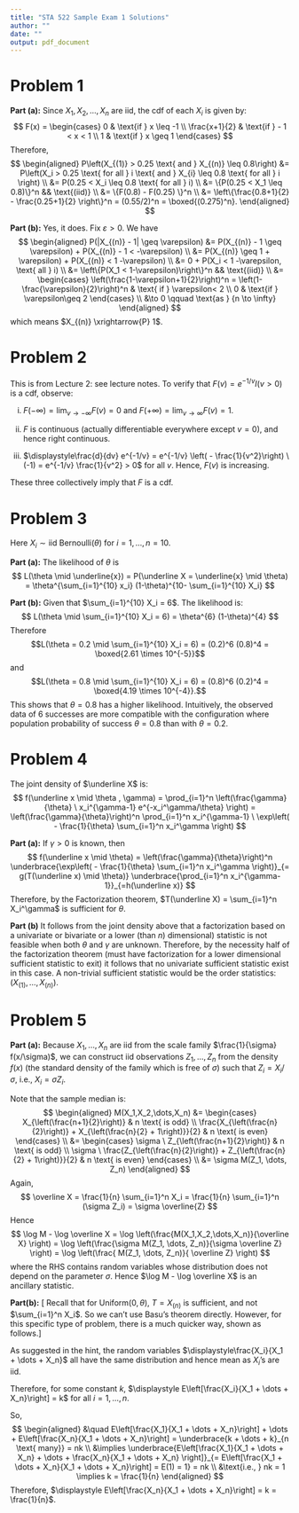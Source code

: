 ```yaml
---
title: "STA 522 Sample Exam 1 Solutions"
author: ""
date: ""
output: pdf_document
---
```


\newcommand{\rs}{X_1,X_2,\dots,X_n}
\newcommand{\on}{\operatorname}
\newcommand{\enter}{\vspace{0.1in}}
\newcommand{\ds}{\displaystyle}
\renewcommand{\bar}{\overline}
\newcommand{\N}{\text{N}}
\renewcommand{\epsilon}{\varepsilon}
\newcommand{\R}{\mathbb{R}}
\newcommand{\Ss}{\mathcal{S}}
\newcommand{\E}{\on{E}}
\newcommand{\var}{\on{Var}}
<!-- \renewcommand{\vec}[1]{{\underaccent{\tilde}{#1}}} -->
\renewcommand{\vec}{\underline}
\newcommand{\asim}{\stackrel{a}{\sim}}
\newcommand{\points}[1]{\hfill \textbf{(#1 pts)}}




# Problem 1

**Part (a):** Since $\rs$ are iid, the cdf of each $X_i$ is given by:
$$
F(x) = \begin{cases}
0 & \text{if } x \leq -1 \\
\frac{x+1}{2} & \text{if } - 1 < x < 1 \\
1 & \text{if } x \geq 1
\end{cases}
$$
Therefore, 
$$
\begin{aligned}
P\left(X_{(1)} > 0.25 \text{ and } X_{(n)} \leq 0.8\right) 
&= P\left(X_i > 0.25 \text{ for all } i \text{ and } X_{i} \leq 0.8 \text{ for all } i \right) \\
&= P(0.25 < X_i \leq 0.8 \text{ for all } i) \\
&= \{P(0.25 < X_1 \leq 0.8)\}^n && \text{(iid)} \\
&= \{F(0.8) - F(0.25) \}^n  \\
&= \left\{\frac{0.8+1}{2} - \frac{0.25+1}{2} \right\}^n = (0.55/2)^n = \boxed{(0.275)^n}.
\end{aligned}
$$

**Part (b):** Yes, it does. Fix $\epsilon > 0$. We have
$$
\begin{aligned}
P(|X_{(n)} - 1| \geq \epsilon) &= P(X_{(n)} - 1 \geq \epsilon) + P(X_{(n)} - 1 < -\epsilon) \\
&=  P(X_{(n)} \geq 1 + \epsilon) + P(X_{(n)}  < 1 -\epsilon) \\
&= 0 + P(X_i < 1 -\epsilon, \text{ all } i) \\
&= \left\{P(X_1 < 1-\epsilon)\right\}^n && \text{(iid)} \\
&= \begin{cases}
\left(\frac{1-\epsilon+1}{2}\right)^n = \left(1- \frac{\epsilon}{2}\right)^n & \text{ if } \epsilon < 2 \\
0 & \text{if } \epsilon \geq 2
\end{cases} \\
&\to  0 \qquad \text{as } {n \to \infty}
\end{aligned}
$$
which means $X_{(n)} \xrightarrow{P} 1$.



# Problem 2

This is from Lecture 2: see lecture notes. To verify that $F(v) = e^{-1/v} I(v > 0)$ is a cdf, observe:

(i) $F(-\infty) = \lim_{v \to -\infty} F(v) = 0$ and $F(+\infty) = \lim_{v \to \infty} F(v) = 1$.

(ii) $F$ is continuous (actually differentiable everywhere except $v = 0$), and hence right continuous. 

(iii) $\ds \frac{d}{dv} e^{-1/v} = e^{-1/v}  \left( - \frac{1}{v^2}\right) \ (-1) = e^{-1/v} \frac{1}{v^2} > 0$ for all $v$. Hence, $F(v)$ is increasing.

These three collectively imply that $F$ is a cdf.



# Problem 3

Here $X_i \sim \text{iid~Bernoulli}(\theta)$ for $i = 1, \dots, n=10$. 

**Part (a):** The likelihood of $\theta$ is 
$$
L(\theta \mid \vec{x}) = P(\vec X = \vec{x} \mid \theta) = \theta^{\sum_{i=1}^{10} x_i} (1-\theta)^{10- \sum_{i=1}^{10} X_i}
$$

**Part (b):** Given that $\sum_{i=1}^{10} X_i = 6$. The likelihood is:
$$
L(\theta \mid \sum_{i=1}^{10} X_i = 6) = \theta^{6} (1-\theta)^{4}
$$
Therefore 
$$L(\theta = 0.2 \mid \sum_{i=1}^{10} X_i = 6) = (0.2)^6 (0.8)^4 = \boxed{2.61 \times 10^{-5}}$$
and 
$$L(\theta = 0.8 \mid \sum_{i=1}^{10} X_i = 6) = (0.8)^6 (0.2)^4 = \boxed{4.19 \times 10^{-4}}.$$
This shows that $\theta = 0.8$ has a higher likelihood. Intuitively, the observed data of 6 successes are more compatible with the configuration where population probability of success $\theta = 0.8$ than with $\theta = 0.2$.



# Problem 4

The joint density of $\vec X$ is:
$$
f(\vec x \mid \theta , \gamma) = \prod_{i=1}^n \left(\frac{\gamma}{\theta} \ x_i^{\gamma-1} e^{-x_i^\gamma/\theta} \right) = \left(\frac{\gamma}{\theta}\right)^n \prod_{i=1}^n x_i^{\gamma-1} \ \exp\left( - \frac{1}{\theta} \sum_{i=1}^n x_i^\gamma \right)
$$

**Part (a):** If $\gamma > 0$ is known, then
$$
f(\vec x \mid \theta) = \left(\frac{\gamma}{\theta}\right)^n  \underbrace{\exp\left( - \frac{1}{\theta} \sum_{i=1}^n x_i^\gamma \right)}_{= g(T(\vec x) \mid \theta)} \underbrace{\prod_{i=1}^n x_i^{\gamma-1}}_{=h(\vec x)} 
$$
Therefore, by the Factorization theorem, $T(\vec X) = \sum_{i=1}^n X_i^\gamma$ is sufficient for $\theta$. 


**Part (b)** It follows from the joint density above that a factorization based on a univariate or bivariate or a lower (than $n$) dimensional) statistic is not feasible when both $\theta$ and $\gamma$ are unknown. Therefore, by the necessity half of the factorization theorem (must have factorization for a lower dimensional sufficient statistic to exit) it follows that no univariate sufficient statistic exist in this case. A non-trivial sufficient statistic would be the order statistics: $(X_{(1)}, \dots, X_{(n)})$.



# Problem 5

**Part (a):** Because $X_1, \dots, X_n$ are iid from the scale family $\frac{1}{\sigma} f(x/\sigma)$, we can construct iid observations $Z_1, \dots, Z_n$ from the density $f(x)$ (the standard density of the family which is free of $\sigma$) such that $Z_i = X_i / \sigma$, i.e., $X_i = \sigma Z_i$.

Note that the sample median is: 
$$
\begin{aligned}
M(\rs) &= 
\begin{cases}
X_{\left(\frac{n+1}{2}\right)} & n \text{ is odd} \\
\frac{X_{\left(\frac{n}{2}\right)} + X_{\left(\frac{n}{2} + 1\right)}}{2} & n \text{ is even}
\end{cases} \\
&= \begin{cases}
\sigma \ Z_{\left(\frac{n+1}{2}\right)} & n \text{ is odd} \\
\sigma \ \frac{Z_{\left(\frac{n}{2}\right)} + Z_{\left(\frac{n}{2} + 1\right)}}{2} & n \text{ is even}
\end{cases} \\
&= \sigma  M(Z_1, \dots, Z_n)
\end{aligned}
$$
Again,
$$
\bar X = \frac{1}{n} \sum_{i=1}^n X_i = \frac{1}{n} \sum_{i=1}^n (\sigma  Z_i) = \sigma  \bar{Z}
$$
Hence
$$
\log M - \log \bar X = \log \left(\frac{M(\rs)}{\bar X} \right) = \log \left(\frac{\sigma  M(Z_1, \dots, Z_n)}{\sigma  \bar Z} \right) = \log \left(\frac{ M(Z_1, \dots, Z_n)}{ \bar Z} \right)
$$
where the RHS contains random variables whose distribution does not depend on the parameter $\sigma$. Hence $\log M - \log \bar X$ is an ancillary statistic.

**Part(b):** [\underline{NOTE:} Recall that for Uniform$(0, \theta)$, $T = X_{(n)}$ is sufficient, and not $\sum_{i=1}^n X_i$. So we can't use Basu's theorem directly. However, for this specific type of problem, there is a much quicker way, shown as follows.] 

As suggested in the hint, the random variables $\ds \frac{X_i}{X_1 + \dots + X_n}$ all have the same distribution and hence mean as $X_i$'s are iid.

Therefore, for some constant $k$, $\ds E\left[\frac{X_i}{X_1 + \dots + X_n}\right] = k$ for all $i = 1, \dots, n$. 

So,
$$
\begin{aligned}
&\quad E\left[\frac{X_1}{X_1 + \dots + X_n}\right] + \dots + E\left[\frac{X_n}{X_1 + \dots + X_n}\right] = \underbrace{k + \dots + k}_{n \text{ many}} = nk \\
&\implies \underbrace{E\left[\frac{X_1}{X_1 + \dots + X_n} + \dots + \frac{X_n}{X_1 + \dots + X_n} \right]}_{= E\left[\frac{X_1 + \dots + X_n}{X_1 + \dots + X_n}\right] = E(1) = 1} = nk \\
&\text{i.e., } nk = 1 \implies k = \frac{1}{n}
\end{aligned}
$$
Therefore, $\ds E\left[\frac{X_n}{X_1 + \dots + X_n}\right] = k = \frac{1}{n}$.

